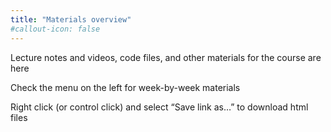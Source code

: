 ```yaml
---
title: "Materials overview"
#callout-icon: false
---
```


Lecture notes and videos, code files, and other materials for the course are here

Check the menu on the left for week-by-week materials

::: {.callout-note}
Right click (or control click) and select "Save link as..." to download html files
:::